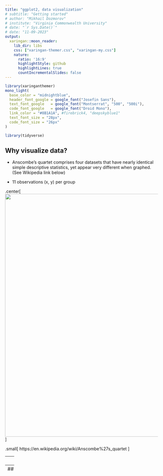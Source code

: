 ```yaml
---
title: "ggplot2, data visualization"
# subtitle: "Getting started"
# author: "Mikhail Dozmorov"
# institute: "Virginia Commonwealth University"
# date: "`r Sys.Date()`"
# date: "11-09-2023"
output:
  xaringan::moon_reader:
    lib_dir: libs
    css: ["xaringan-themer.css", "xaringan-my.css"]
    nature:
      ratio: '16:9'
      highlightStyle: github
      highlightLines: true
      countIncrementalSlides: false
---
```


```r
library(xaringanthemer)
mono_light(
  base_color = "midnightblue",
  header_font_google = google_font("Josefin Sans"),
  text_font_google   = google_font("Montserrat", "500", "500i"),
  code_font_google   = google_font("Droid Mono"),
  link_color = "#8B1A1A", #firebrick4, "deepskyblue1"
  text_font_size = "28px",
  code_font_size = "26px"
)
```

```r
library(tidyverse)
```

## Why visualize data?

- Anscombe's quartet comprises four datasets that have nearly identical simple descriptive statistics, yet appear very different when graphed. (See Wikipedia link below)

- 11 observations (x, y) per group

.center[<img src="img/anscombe01.png" width = 800>]

.small[ https://en.wikipedia.org/wiki/Anscombe%27s_quartet ]

---
## Why visualize data?

- Four groups

- 11 observations (x, y) per group

.center[<img src="img/anscombe02.png" width = 500>]

.small[ https://en.wikipedia.org/wiki/Anscombe%27s_quartet ]

---
## Why visualized data?

.center[<img src="https://camo.githubusercontent.com/ea2bdad4fd739aad561e69795329408fc4303151caf590507432926504978fe9/68747470733a2f2f64616d6173736574732e6175746f6465736b2e6e65742f636f6e74656e742f64616d2f6175746f6465736b2f72657365617263682f7075626c69636174696f6e732d6173736574732f676966732f73616d652d73746174732d646966666572656e742d6772617068732f44696e6f53657175656e7469616c536d616c6c65722e676966" width = 4000px>]

.small[ https://github.com/stephlocke/datasauRus ]

---
## Evolution of R graphics

- Base graphics

- Trellis plots
    - `lattice` package
    - Better design principles, choice of colors, symbol shapes, line styles
    - Known for distinct multi-panel layout

- ggplot2 package
    - Implements Grammar of Graphics, developed by Leland Wilkinson

---
class: inverse, center, middle

# ggplot2 - the grammar of graphics

---
## ggplot2 package

- `ggplot2` is a popular R package that extends R's visualization capabilities. It takes the hassle out of things like creating legends, mapping other variables to scales like color, or faceting plots

- _Where does the "gg" in ggplot2 come from?_ The `ggplot2` package provides an R implementation of Leland Wilkinson's *Grammar of Graphics* (1999)
    - The *Grammar of Graphics* allows you to think beyond the variety of plot types (e.g. scatterplot, barplot) and consider the components that make up a plot or graphic, such as how data are represented on the plot (as lines, points, etc.), how variables are mapped to coordinates or plotting shape or color, what transformation or statistical summary is required, and so on

.small[ https://ggplot2.tidyverse.org/ ]

<!--
## The basics of ggplot2 graphics

Specifically, **ggplot2** allows you to build a plot layer-by-layer by specifying:

- **aesthetics** that map variables in the data to axes on the plot or to plotting size, shape, color, etc.,

- a **geom**, which specifies how the data are represented on the plot (points, lines, bars, etc.),

- a **stat**, a statistical transformation or summary of the data applied prior to plotting,

- **facets**, which we've already seen above, that allow the data to be divided into chunks on the basis of other categorical or continuous variables and the same plot drawn for each chunk.
-->

---
## The three basic components of ggplot2 graphics

- Data (in a long format) mapped to graphical elements 
- Add graphical layers and transformations
- Commands are chained with "+" sign

| Object     |       | Description                                                        |
|------------|-------|--------------------------------------------------------------------|
| Data       |       | The raw data that you want to plot                                 |
| Aethetics  | aes() | How to map your columns on x, y axis, color, size, shape (aesthetics) |
| Geometries | geom_ | The geometric shapes that will represent the data                  |

``` text
data +   
aesthetic mappings of columns to plot coordinates +  
geometry to represent the data
```

---
## Basic ggplot2 syntax

**Specify data, aesthetics and geometric shapes** 

`ggplot(data, aes(x=, y=, color=, shape=, size=, fill=)) +`   
`geom_point()`, or `geom_histogram()`, or `geom_boxplot()`, etc.   

- This combination is very effective for exploratory graphs

- The data must be a data frame in a **long** (not wide) format

- The `aes()` function maps **columns** of the data frame to aesthetic properties of geometric shapes to be plotted.

- `ggplot()` defines the plot; the `geoms` show the data; layers are added with `+` 

---
## Examples of ggplot2 graphics

```r
diamonds %>% filter(cut == "Good", color == "E") %>% 
  ggplot(aes(x = price, y = carat)) +
  geom_point()  # aes(size = price) +
```

---
## Examples of ggplot2 graphics

Try other geoms

``` r
  geom_smooth() # method = lm
  geom_line()
  geom_boxplot()
  geom_bar(stat="identity")
  geom_histogram()
```

---
## Moving beyond `ggplot` + `geoms`

- Scales control the mapping between data values and visual properties (aesthetics) such as position, color, size, shape, and transparency

- Position Scales:
  - scale_x_continuous(), scale_y_continuous(): For continuous x/y axes
  - scale_x_discrete(), scale_y_discrete(): For discrete x and y axes
  - scale_x_date(), scale_y_date(): For date/time x and y axes

- Color Scales:
  - scale_color_continuous(), scale_fill_continuous(): For continuous color gradients
  - scale_color_discrete(), scale_fill_discrete(): For discrete color palettes
  - Predefined color scales like scale_color_brewer(), scale_fill_brewer() for ColorBrewer palettes

- Size Scales, Shape Scales, Transparency (Alpha) Scales:

.small[ https://CRAN.R-project.org/package=ggsci R package for Scientific Journal and Sci-Fi Themed Color Palettes ]

---
## ggplot2 example - update scale for y-axis

```r
ggplot(iris, aes(x = Petal.Width, y = Sepal.Width, 
                 color=Species)) + geom_point() +
  scale_y_continuous(limits=c(0,5), breaks=seq(0,5,0.5))
```

---
## ggplot2 example - update scale for color

```r
ggplot(iris, aes(x = Petal.Width, y = Sepal.Width, 
                 color=Species)) + geom_point() +
  scale_color_manual(name="Iris Species", 
                     values=c("red","blue","black"))
```

---
## Split plots

* Sometimes, one needs to create separate plots of subsets of data. These are called facets in ggplot2

* Use `facet_wrap()` if you want to facet by one variable and have `ggplot2` control the layout. Think 1D ribbon wrapped into 2D. Example:   
     + `facet_wrap( ~ var)`

- Use `facet_grid()` if you want to facet by one and/or two variables and control layout yourself. Think 2D grid. Examples:    
    + `facet_grid(. ~ var1)` - facets in columns   
    + `facet_grid(var1 ~ .)` - facets in rows   
    + `facet_grid(var1 ~ var2)` - facets in rows and columns   

---
## ggplot2 example - `facet_wrap` 

Note the ranges of X axes are different

```r
ggplot(iris, aes(x = Petal.Width, y = Sepal.Width)) + 
  geom_point() + geom_smooth(method="lm") +
  facet_wrap(~ Species, scales = "free_x")
```

---
## `gridExtra` R package for more custom plot arrangement

```r
library(gridExtra)
p1 <- iris %>% filter(Species == "setosa") %>% ggplot(aes(x = Sepal.Length, y = Sepal.Width)) + geom_smooth()
p2 <- iris %>% filter(Species == "versicolor") %>% ggplot(aes(x = Sepal.Length, y = Sepal.Width)) + geom_smooth()
grid.arrange(p1, p2, ncol = 2)
```

---
## `patchwork` for simple plot arrangement

```r
library(patchwork)
p1 <- iris %>% filter(Species == "setosa") %>% ggplot(aes(x = Sepal.Length, y = Sepal.Width)) + geom_smooth()
p2 <- iris %>% filter(Species == "versicolor") %>% ggplot(aes(x = Sepal.Length, y = Sepal.Width)) + geom_smooth()
p3 <- iris %>% filter(Species == "virginica") %>% ggplot(aes(x = Sepal.Length, y = Sepal.Width)) + geom_smooth()
p1 + p2 + p3
```

.small[ https://patchwork.data-imaginist.com/ ]

---
## `patchwork` for simple plot arrangement

```r
library(patchwork)
p1 <- iris %>% filter(Species == "setosa") %>% ggplot(aes(x = Sepal.Length, y = Sepal.Width)) + geom_smooth()
p2 <- iris %>% filter(Species == "versicolor") %>% ggplot(aes(x = Sepal.Length, y = Sepal.Width)) + geom_smooth()
p3 <- iris %>% filter(Species == "virginica") %>% ggplot(aes(x = Sepal.Length, y = Sepal.Width)) + geom_smooth()
(p1 | p2) / p3
```

.small[ https://patchwork.data-imaginist.com/ ]

---
## stat functions

- All `geoms` perform a default statistical transformation. 

- For example, `geom_histogram()` bins the data before plotting. `geom_smooth()` fits a line through the data according to a specified method.

- In some cases the transformation is the "identity", which just means plot the raw data. For example, `geom_point()`

- These transformations are done by `stat` functions. The naming scheme is `stat_` followed by the name of the transformation. For example, `stat_bin`, `stat_smooth`, `stat_boxplot`

- **Every geom has a default stat, every stat has a default geom**

---
## Example of `stat="identity"`

```r
# ToothGrowth describes the effect of Vitamin C on Tooth growth in Guinea pigs
df <- data.frame(dose = c("D0.5", "D1", "D2"),
                  len = c(4.2, 10, 29.5))
ggplot(data=df, aes(x=dose, y=len)) +
  geom_bar(stat="identity")
```

<!---
## Rotating plots

```r
# Horizontal bar plot
ggplot(data=df, aes(x=dose, y=len)) +
  geom_bar(stat="identity") +
  coord_flip()
```

.small[ http://www.sthda.com/english/wiki/ggplot2-barplots-quick-start-guide-r-software-and-data-visualization ]
-->

---
## Update visual themes and labels

* The default ggplot2 theme is excellent. It follows the advice of several landmark papers regarding statistics and visual perception. (Wickham 2009, p. 141)

* However you can change the theme using ggplot2's themeing system. To date, there are seven built-in themes: `theme_gray` (_default_), `theme_bw`, `theme_linedraw`, `theme_light`, `theme_dark`, `theme_minimal`, `theme_classic`

* Explore the `cowplot` R package by Claus Wilke, and its themes `theme_cowplot()`, `theme_half_open()`, `theme_minimal_grid()`, etc.

* You can also update axis labels and titles using the `labs` function

.small[https://wilkelab.org/cowplot/index.html]

---
## ggplot2 example - update labels

```r
ggplot(iris, aes(x = Petal.Width, y = Sepal.Width, 
                 color=Species)) + geom_point() +
  labs(title="Sepal vs. Petal", 
       x="Petal Width (cm)", y="Sepal Width (cm)") 
```

---
## ggplot2 example - change theme

```r
ggplot(iris, aes(x = Petal.Width, y = Sepal.Width, 
                 shape=Species)) + geom_point() +
  theme_bw()
```

---
## `cowplot` - publication-quality plots

```r
library(cowplot)
ggplot(iris, aes(x = Petal.Width, y = Sepal.Width, 
                 shape=Species, color = Species)) + geom_point() +
  theme_cowplot()
```

.small[ https://CRAN.R-project.org/package=cowplot ]

---
## `cowplot` - publication-quality plots

```r
library(cowplot)
ggplot(iris, aes(x = Petal.Width, y = Sepal.Width, 
                 shape=Species, color = Species)) + geom_point() +
  theme_minimal_grid()
```

.small[ https://cran.r-project.org/web/packages/cowplot/vignettes/introduction.html ]

---
## `cowplot` - publication-quality plots

```r
library(cowplot)
p1 <- ggplot(mtcars, aes(disp, mpg)) + geom_point()
p2 <- ggplot(mtcars, aes(qsec, mpg)) + geom_point()

plot_grid(p1, p2, labels = c('A', 'B'), label_size = 12)
```

<!--
## Barplot (ggplot2 counting)

```r
data(mpg)
ggplot(mpg, aes(x = class)) + geom_bar()
```

.small[ https://cran.r-project.org/web/packages/cowplot/vignettes/introduction.html ]


## Barplot (using stat identity)

```r
class_agg <- data.frame(table(mpg$class))
colnames(class_agg) <- c("class", "count")
ggplot(class_agg, aes(x = class, y = count)) + 
  geom_bar(aes(fill = class), stat = "identity")
```
-->

---
## Horizontal Barplot

Map data directly to the proper axes. Previously, `coord_flip()` was used

```r
class_agg <- data.frame(table(mpg$class))
names(class_agg) <- c("class", "count")
ggplot(class_agg, aes(x = count, y = class)) + 
  geom_bar(aes(fill = class), stat = "identity")
```


---
## Reorder levels using forcats

```r
library(forcats)
class_agg <- data.frame(table(mpg$class))
names(class_agg) <- c("class", "count")

ggplot(class_agg, aes(x = count, y = fct_reorder(class, count))) + 
  geom_bar(aes(fill = class), stat = "identity")
```

.small[ https://forcats.tidyverse.org/reference/index.html ]

---
## Density plot

```r
ggplot(mpg, aes(x = hwy)) + geom_density()
```

---
## Histogram

```r
ggplot(mpg, aes(x = hwy)) +
  geom_histogram() +
  geom_density(aes(y=2 * ..count..))
```

---
## Stacked histogram

```r
ggplot(mpg, aes(x = hwy, fill = class)) + 
  geom_histogram(position = "stack")
```

---
## Side-by-side histogram

```r
ggplot(mpg, aes(x = hwy, fill = class)) + 
  geom_histogram(position = "dodge")
```

---
## Proportions

```r
# useful for assessing percentages
ggplot(mpg, aes(x = hwy, fill = class)) + 
  geom_histogram(position = "fill")
```


---
## Smoothing

```r
ggplot(iris, aes(x = Sepal.Width, y = Petal.Width)) +
  geom_smooth() +
  geom_smooth(method = "lm", color = "seagreen", se=FALSE)
```

---
## Additional aesthetic mapping

```r
ggplot(iris, aes(x = Sepal.Width, y = Petal.Width)) +
  geom_point(aes(color = Species))
```

---
## Summary: Fine tuning ggplot2 graphics

| Parameter                   |        | Description                                                                                                                     | 
|-----------------------------|--------|---------------------------------------------------------------------------------------------------------------------------------| 
| Facets                      | facet_ | Split one plot into multiple plots based on a grouping variable                                                                 | 
| Scales                      | scale_ | Maps between the data ranges and the dimensions of the plot                                                                     | 
| Visual Themes               | theme  | The overall visual defaults of a plot: background, grids, axe, default typeface, sizes, colors, etc.                            | 
| Statistical transformations | stat_  | Statistical summaries of the data that can be plotted, such as quantiles, fitted curves (loess, linear models, etc.), sums etc. | 
| Coordinate systems          | coord_ | Expressing coordinates in a system other than Cartesian                                                                         | 

---
## Putting it all together

```R
diamonds %>%                 # Start with the 'diamonds' dataset
  filter(cut == "Ideal") %>% # Then, filter rows where cut == Ideal
  ggplot(aes(price)) +       # Then, plot using ggplot
  geom_histogram() +         # and plot histograms
  facet_wrap(~ color) +      # in a 'small multiple' plot, broken out by 'color' 
  ggtitle("Diamond price distribution per color") +
  labs(x="Price", y="Count") +
  theme(panel.background = element_rect(fill="lightblue")) +
  theme(plot.title = element_text(family="Trebuchet MS", size=28, face="bold", hjust=0, color="#777777")) +
  theme(axis.title.y = element_text(angle=0)) +
  theme(panel.grid.minor = element_blank())
```

---
## Saving ggplot2 plots

- `pdf()` (or any other graphical device, e.g., `jpeg`, `png`, `svg`) and `dev.off()` works

- `ggsave()` saves the ggplot object (or, the latest plot) into a file. File extension defines the graphical device

``` r
p <- ggplot(mpg, aes(x = class)) + geom_bar()
ggsave(filename = "test.jpg", plot = p, width = 7, height = 10, 
       units = c("in"), dpi = 300)
```

---
## Plotly - interactive ggplots. plot.ly/ggplot2/

```r
suppressMessages(library(plotly))
p <- ggplot(iris, aes(x = Sepal.Width, y = Petal.Width)) + 
        geom_point(aes(color = Species))
ggplotly(p)
# Save with 
# htmlwidgets::saveWidget(pp, "test_plotly.html")
```

.small[ [Plotly](https://geanders.github.io/RProgrammingForResearch/reporting-data-results-3.html#htmlwidgets) ]

---
## Interactive heatmaps

```r
# BiocManager::install("talgalili/heatmaply")
suppressMessages(library(heatmaply))
suppressMessages(library(RColorBrewer))
heatmaply(scale(mtcars), colors = colorRampPalette(rev(brewer.pal(n = 7, name = "RdYlBu")))(100))
```

.small[ https://github.com/talgalili/heatmaply ]
---
## ggplots in a loop

```r
p1 <- ggplot(mtcars, aes(disp, mpg)) + geom_point()
p2 <- ggplot(mtcars, aes(qsec, mpg)) + geom_point()
x <- list(p1, p2)
lapply(x, print)
# for (i in 1:length(x)) {
#   print(x[i])
# }
```



---
## Graphic editors

- **Inkscape** - vector graphics editor. Works with Scalable Vector Graphics (SVG) format. Export in any format, at any resolution. https://inkscape.org
    - Note `svg` graphic device in R. `ggsave()` also saves graphs in `svg` format

- **GIMP** - raster graphics editor. Think Photoshop. https://www.gimp.org

https://daviesmediadesign.com/inkscape-vs-gimp-which-one-should-you-use/ 

---
## But wait... There's more

- https://gganimate.com - animated ggplots
- https://wilkelab.org/ggridges - ridgeline plots
- https://ggrepel.slowkow.com - nonoverlapping text labels
- https://ggobi.github.io/ggally - ggplot2 extension with pairwise plot, scatterplot, parallel coordinates plot, survival plot, network plots, and more.
- https://github.com/erikgahner/awesome-ggplot2

